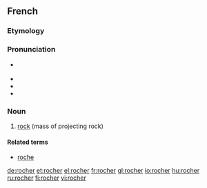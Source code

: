 ==French==

===Etymology===
{{etyl|fro|fr}} {{term|rochier|lang=fro}}

===Pronunciation===
* {{IPA|/ʁo.ʃe/|lang=fr}} {{X-SAMPA|/RO.Se/}}
* {{audio|Fr-rocher.ogg|Audio (France, Paris)}}
* {{rhymes|e|lang=fr}}
* {{homophones|rochers|lang=fr}}

===Noun===
{{fr-noun|m}}

# [[rock]] (mass of projecting rock)

====Related terms====
* [[roche]]

[[de:rocher]]
[[et:rocher]]
[[el:rocher]]
[[fr:rocher]]
[[gl:rocher]]
[[io:rocher]]
[[hu:rocher]]
[[ru:rocher]]
[[fi:rocher]]
[[vi:rocher]]